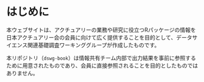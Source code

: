 # はじめに {.unnumbered}

本ウェブサイトは、アクチュアリーの業務や研究に役立つRパッケージの情報を日本アクチュアリー会の会員に向けて広く提供することを目的として、データサイエンス関連基礎調査ワーキンググループが作成したものです。

::: {.callout-note appearance="simple"}
本リポジトリ（`dswg-book`）は情報共有チーム内部で出力結果を事前に参照するために用意されたものであり、会員に直接参照されることを目的としたものではありません。
:::
